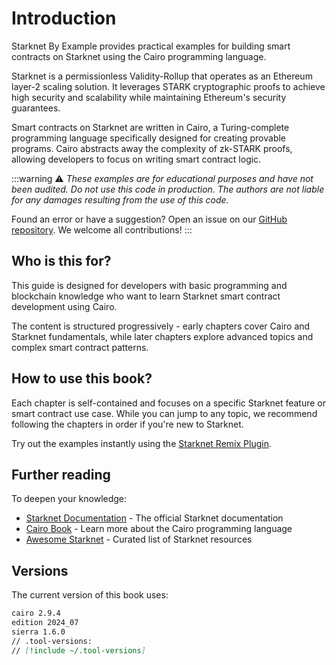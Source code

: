 
<div className="flex justify-center">
  <ThemeImage
    light="/svg/Vertical_Light.svg"
    dark="/svg/Vertical_Dark.svg"
    alt="Starknet By Example"
  />
</div>

# Introduction

Starknet By Example provides practical examples for building smart contracts on Starknet using the Cairo programming language.

Starknet is a permissionless Validity-Rollup that operates as an Ethereum layer-2 scaling solution. It leverages STARK cryptographic proofs to achieve high security and scalability while maintaining Ethereum's security guarantees.

Smart contracts on Starknet are written in Cairo, a Turing-complete programming language specifically designed for creating provable programs. Cairo abstracts away the complexity of zk-STARK proofs, allowing developers to focus on writing smart contract logic.

:::warning
⚠️ _These examples are for educational purposes and have not been audited. Do not use this code in production. The authors are not liable for any damages resulting from the use of this code._

Found an error or have a suggestion? Open an issue on our [GitHub repository](https://github.com/NethermindEth/StarknetByExample/issues). We welcome all contributions!
:::

## Who is this for?

This guide is designed for developers with basic programming and blockchain knowledge who want to learn Starknet smart contract development using Cairo.

The content is structured progressively - early chapters cover Cairo and Starknet fundamentals, while later chapters explore advanced topics and complex smart contract patterns.

## How to use this book?

Each chapter is self-contained and focuses on a specific Starknet feature or smart contract use case. While you can jump to any topic, we recommend following the chapters in order if you're new to Starknet.

Try out the examples instantly using the [Starknet Remix Plugin](https://remix.ethereum.org/?#activate=Starknet).

## Further reading

To deepen your knowledge:
- [Starknet Documentation](https://docs.starknet.io/) - The official Starknet documentation
- [Cairo Book](https://book.cairo-lang.org) - Learn more about the Cairo programming language
- [Awesome Starknet](https://github.com/keep-starknet-strange/awesome-starknet) - Curated list of Starknet resources

## Versions

The current version of this book uses:

```md
cairo 2.9.4
edition 2024_07
sierra 1.6.0
// .tool-versions:
// [!include ~/.tool-versions]
```

<Sponsors />
